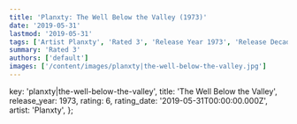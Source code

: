 ```yaml
---
title: 'Planxty: The Well Below the Valley (1973)'
date: '2019-05-31'
lastmod: '2019-05-31'
tags: ['Artist Planxty', 'Rated 3', 'Release Year 1973', 'Release Decade 1970']
summary: 'Rated 3'
authors: ['default']
images: ['/content/images/planxty|the-well-below-the-valley.jpg']
---
```


  key: 'planxty|the-well-below-the-valley',
  title: 'The Well Below the Valley',
  release_year: 1973,
  rating: 6,
  rating_date: '2019-05-31T00:00:00.000Z',
  artist: 'Planxty',
};

<MusicRating data={data} />
